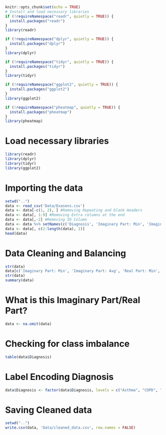 ```r
knitr::opts_chunk$set(echo = TRUE)
# Install and load necessary libraries
if (!requireNamespace("readr", quietly = TRUE)) {
  install.packages("readr")
}
library(readr)

if (!requireNamespace("dplyr", quietly = TRUE)) {
  install.packages("dplyr")
}
library(dplyr)

if (!requireNamespace("tidyr", quietly = TRUE)) {
  install.packages("tidyr")
}
library(tidyr)

if (!requireNamespace("ggplot2", quietly = TRUE)) {
  install.packages("ggplot2")
}
library(ggplot2)

if (!requireNamespace("pheatmap", quietly = TRUE)) {
  install.packages("pheatmap")
}
library(pheatmap)
```

# Load necessary libraries
```r
library(readr)
library(dplyr)
library(tidyr)
library(ggplot2)
```


# Importing the data
```r
setwd("..")
data <- read_csv('Data/Exasens.csv')
data <- data[-c(1, 2), ] #Removing Repeating and blank Headers
data <- data[, 1:9] #Removing Extra columns at the end
data <- data[,-2] #Removing ID Column
data <- data %>% setNames(c('Diagnosis', 'Imaginary Part: Min', 'Imaginary Part: Avg', 'Real Part: Min', 'Real Part: Avg', 'Gender', 'Age', 'Smoking'))
data <- data[, c(2:length(data), 1)]
head(data)
```


# Data Cleaning and Balancing
```r
str(data)
data[c('Imaginary Part: Min', 'Imaginary Part: Avg', 'Real Part: Min', 'Real Part: Avg')] <- lapply(data[c('Imaginary Part: Min', 'Imaginary Part: Avg', 'Real Part: Min', 'Real Part: Avg')], as.numeric)
str(data)
summary(data)
```
# What is this Imaginary Part/Real Part?
```r
data <- na.omit(data)
```

# Checking for class imbalance
```r
table(data$Diagnosis)
```
# Label Encoding Diagnosis
```r
data$Diagnosis <- factor(data$Diagnosis, levels = c("Asthma", "COPD", "HC", "Infected"), labels = 0:3)
```

# Saving Cleaned data
```r
setwd("..")
write.csv(data, 'Data/cleaned_data.csv', row.names = FALSE)
```
